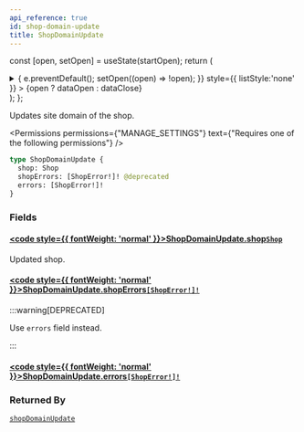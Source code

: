 ```yaml
---
api_reference: true
id: shop-domain-update
title: ShopDomainUpdate
---
```






const [open, setOpen] = useState(startOpen);
return (
<details {...(open ? { open: true } : {})} className="details" style={{ border:'none', boxShadow:'none', background:'var(--ifm-background-color)' }}>
<summary
onClick={(e) => {
e.preventDefault();
setOpen((open) => !open);
}}
style={{ listStyle:'none' }} >
{open ? dataOpen : dataClose}
</summary>
{open && children}
</details>
);
};

Updates site domain of the shop.


<Permissions permissions={"MANAGE_SETTINGS"} text={"Requires one of the following permissions"} />


```graphql
type ShopDomainUpdate {
  shop: Shop
  shopErrors: [ShopError!]! @deprecated
  errors: [ShopError!]!
}
```

### Fields

#### [<code style={{ fontWeight: 'normal' }}>ShopDomainUpdate.<b>shop</b></code>](#)<Bullet />[`Shop`](../../../api-reference/miscellaneous/objects/shop.mdx) <Badge class="badge badge--secondary" text="object"/> <Badge class="badge badge--secondary" text="miscellaneous"/>

Updated shop.

#### [<code style={{ fontWeight: 'normal' }}>ShopDomainUpdate.<b>shopErrors</b></code>](#)<Bullet />[`[ShopError!]!`](../../../api-reference/shop/objects/shop-error.mdx) <Badge class="badge badge--deprecated badge--secondary" text="deprecated"/> <Badge class="badge badge--secondary" text="non-null"/> <Badge class="badge badge--secondary" text="object"/> <Badge class="badge badge--secondary" text="shop"/>

:::warning[DEPRECATED]

Use `errors` field instead.

:::

#### [<code style={{ fontWeight: 'normal' }}>ShopDomainUpdate.<b>errors</b></code>](#)<Bullet />[`[ShopError!]!`](../../../api-reference/shop/objects/shop-error.mdx) <Badge class="badge badge--secondary" text="non-null"/> <Badge class="badge badge--secondary" text="object"/> <Badge class="badge badge--secondary" text="shop"/>

### Returned By

[`shopDomainUpdate`](../../../api-reference/shop/mutations/shop-domain-update.mdx) <Badge class="badge badge--secondary" text="mutation"/>

